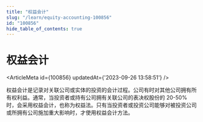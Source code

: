 ```yaml
---
title: "权益会计"
slug: "/learn/equity-accounting-100856"
id: "100856"
hide_table_of_contents: true
---
```



# 权益会计

<ArticleMeta id={100856} updatedAt={'2023-09-26 13:58:51'} />
<div className='border-solid border-b border-t-0 my-4 border-[var(--ifm-color-gray-300)]' />

权益会计是记录对关联公司或实体的投资的会计过程。公司有时对其他公司拥有所有权利益。通常，当投资者或持有公司拥有关联公司的表决权股份的 20-50% 时，会采用权益会计，也称为权益法。只有当投资者或投资公司能够对被投资公司或所拥有公司施加重大影响时，才使用权益会计方法。
